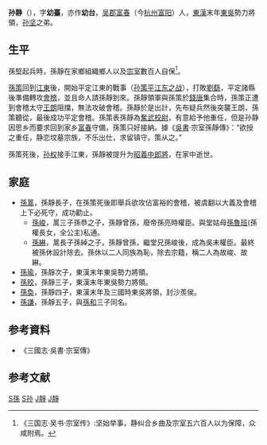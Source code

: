 '''孙静'''（{{bd|2世紀||3世紀|catIdx=S孙}}），字'''幼臺'''，亦作'''幼台'''，[[吴郡|吴郡]][[富春|富春]]（今[[杭州|杭州]][[富阳|富阳]]）人，[[東漢|東漢]]末年[[東吳|東吳]]勢力將領，[[孙坚_(东吴)|孙坚]]之弟。

==生平==
孫堅起兵時，孫靜在家鄉組織鄉人以及[[宗室|宗室]]數百人自保<ref>《三国志·吴书·宗室传》:坚始举事，静纠合乡曲及宗室五六百人以为保障，众咸附焉。</ref>。

[[孫策|孫策]]回到[[江東|江東]]後，開始平定江東的戰事（[[孙策平江东之战|孙策平江东之战]]），打敗[[劉繇|劉繇]]，平定諸縣後準備轉攻[[會稽|會稽]]，並且命人請孫靜到來。孫靜領軍與孫策於[[錢唐|錢唐]]集合時，孫策正遭到會稽太守[[王朗|王朗]]阻擋，無法攻破會稽。孫靜於是出計，先布疑兵然後突襲王朗，孫策聽從，最後成功平定會稽。孫策表孫靜為[[校尉|奮武校尉]]，有意給予他重任，但是孙静因思乡而要求回到家乡[[富春|富春]]守備，孫策只好接納。據《[[吳書|吳書]]·宗室孫靜傳》：“欲授之重任，静恋坟墓宗族，不乐出仕，求留镇守。策从之。”

孫策死後，[[孙权|孙权]]接手江東，孫靜被提升为[[中郎將|昭義中郎將]]，在家中逝世。

==家庭==
*[[孫暠|孫暠]]，孫靜長子，在孫策死後即舉兵欲攻佔富裕的會稽，被虞翻以大義及會稽上下必死守，成功勸止。
**[[孫峻|孫峻]]，暠三子孫恭之子，孫靜曾孫，廢帝孫亮時權臣。與堂姑母[[孫魯班|孫魯班]](孫權長女，全公主)私通。
**[[孫綝|孫綝]]，暠長子孫綽之子，孫靜曾孫，繼堂兄孫峻後，成為吳末權臣。最終被孫休設計除去。孫休以二人同族為恥，除去宗籍，稱二人為故峻、故綝。
*[[孙瑜_(三国)|孫瑜]]，孫靜次子，東漢末年東吳勢力將領。
*[[孫皎|孫皎]]，孫靜三子，東漢末年東吳勢力將領。
*[[孫奐|孫奐]]，孫靜四子，東漢末年及三國時東吳將領，封沙羨侯。
*[[孫謙_(孫靜子)|孫謙]]，孫靜五子，與[[孫和|孫和]]三子同名。

==参考資料==
*《三國志·吳書·宗室傳》
==参考文献==
{{reflist|2}}
{{三国志}}
[[Category:東漢軍事人物|S孫]]
[[Category:东吴军事人物|S孙]]
[[Category:東吳宗室|J靜]]
[[Category:孫姓|J靜]]